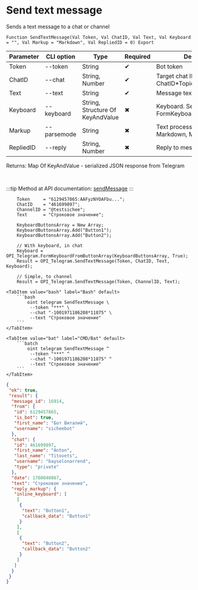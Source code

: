 ﻿---
sidebar_position: 1
description: Send text message and other functions to work with Telegram in the Open Integration Package, a free open-source integration library for 1C:Enterprise 8, OneScript and CLI
keywords: [1C, 1С, 1С:Enterprise, 1С:Enterprise 8.3, API, Integration, Services, Exchange, OneScript, CLI, Telegram]
---


# Send text message
 Sends a text message to a chat or channel



`Function SendTextMessage(Val Token, Val ChatID, Val Text, Val Keyboard = "", Val Markup = "Markdown", Val RepliedID = 0) Export`

  | Parameter | CLI option | Type | Required | Description |
  |-|-|-|-|-|
  | Token | --token | String | &#x2714; | Bot token |
  | ChatID | --chat | String, Number | &#x2714; | Target chat ID or ChatID*TopicID |
  | Text | --text | String | &#x2714; | Message text |
  | Keyboard | --keyboard | String, Structure Of KeyAndValue | &#x2716; | Keyboard. See FormKeyboardFromButtonArray |
  | Markup | --parsemode | String | &#x2716; | Text processing type (HTML, Markdown, MarkdownV2) |
  | RepliedID | --reply | String, Number | &#x2716; | Reply to message ID |

  
  Returns:  Map Of KeyAndValue - serialized JSON response from Telegram

<br/>

:::tip
Method at API documentation: [sendMessage](https://core.telegram.org/bots/api#sendmessage)
:::
<br/>


```bsl title="1C:Enterprise/OneScript code example"
    Token     = "6129457865:AAFyzNYOAFbu...";
    ChatID    = "461699897";
    ChannelID = "@testsichee";
    Text      = "Строковое значение";

    KeyboardButtonsArray = New Array;
    KeyboardButtonsArray.Add("Button1");
    KeyboardButtonsArray.Add("Button2");

    // With keyboard, in chat
    Keyboard = OPI_Telegram.FormKeyboardFromButtonArray(KeyboardButtonsArray, True);
    Result = OPI_Telegram.SendTextMessage(Token, ChatID, Text, Keyboard);

    // Simple, to channel
    Result = OPI_Telegram.SendTextMessage(Token, ChannelID, Text);
```
 

 <Tabs>
  
    <TabItem value="bash" label="Bash" default>
        ```bash
            oint telegram SendTextMessage \
             --token "***" \
             --chat "-1001971186208*11875" \
             --text "Строковое значение"
        ```
    </TabItem>
  
    <TabItem value="bat" label="CMD/Bat" default>
        ```batch
            oint telegram SendTextMessage ^
             --token "***" ^
             --chat "-1001971186208*11875" ^
             --text "Строковое значение"
        ```
    </TabItem>
</Tabs>


```json title="Result"
{
 "ok": true,
 "result": {
  "message_id": 16914,
  "from": {
   "id": 6129457865,
   "is_bot": true,
   "first_name": "Бот Виталий",
   "username": "sicheebot"
  },
  "chat": {
   "id": 461699897,
   "first_name": "Anton",
   "last_name": "Titovets",
   "username": "bayselonarrend",
   "type": "private"
  },
  "date": 1760040867,
  "text": "Строковое значение",
  "reply_markup": {
   "inline_keyboard": [
    [
     {
      "text": "Button1",
      "callback_data": "Button1"
     }
    ],
    [
     {
      "text": "Button2",
      "callback_data": "Button2"
     }
    ]
   ]
  }
 }
}
```
